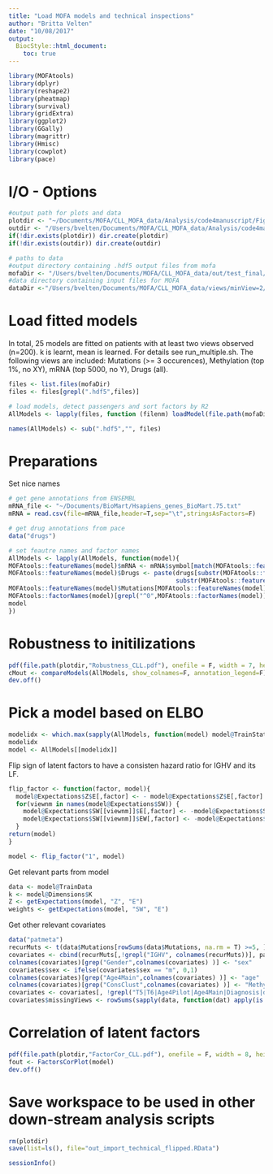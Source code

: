 ```yaml
---
title: "Load MOFA models and technical inspections"
author: "Britta Velten"
date: "10/08/2017"
output:
  BiocStyle::html_document:
    toc: true
---
```


```r
library(MOFAtools)
library(dplyr)
library(reshape2)
library(pheatmap)
library(survival)
library(gridExtra)
library(ggplot2)
library(GGally)
library(magrittr)
library(Hmisc)
library(cowplot)
library(pace)
```

# I/O - Options
```r
#output path for plots and data
plotdir <- "~/Documents/MOFA/CLL_MOFA_data/Analysis/code4manuscript/Figures_CLL_technical"
outdir <- "/Users/bvelten/Documents/MOFA/CLL_MOFA_data/Analysis/code4manuscript/"
if(!dir.exists(plotdir)) dir.create(plotdir)
if(!dir.exists(outdir)) dir.create(outdir)

# paths to data
#output directory containing .hdf5 output files from mofa
mofaDir <- "/Users/bvelten/Documents/MOFA/CLL_MOFA_data/out/test_final/17Aug/"
#data directory containing input files for MOFA
dataDir <-"/Users/bvelten/Documents/MOFA/CLL_MOFA_data/views/minView=2/"
```

# Load fitted models
In total, 25 models are fitted on patients with at least two views observed (n=200). k is learnt, mean is learned. For details see run_multiple.sh.
The following views are included: Mutations (>= 3 occurences), Methylation (top 1%, no XY), mRNA (top 5000, no Y), Drugs (all).

```r
files <- list.files(mofaDir)
files <- files[grepl(".hdf5",files)]

# load models, detect passengers and sort factors by R2
AllModels <- lapply(files, function (filenm) loadModel(file.path(mofaDir, filenm), sortFactors = T))

names(AllModels) <- sub(".hdf5","", files)
```

# Preparations
Set nice names
```r
# get gene annotations from ENSEMBL
mRNA_file <- "~/Documents/BioMart/Hsapiens_genes_BioMart.75.txt"
mRNA = read.csv(file=mRNA_file,header=T,sep="\t",stringsAsFactors=F)

# get drug annotations from pace
data("drugs")

# set feautre names and factor names
AllModels <- lapply(AllModels, function(model){
MOFAtools::featureNames(model)$mRNA <- mRNA$symbol[match(MOFAtools::featureNames(model)$mRNA, mRNA$ens_id)]
MOFAtools::featureNames(model)$Drugs <- paste(drugs[substr(MOFAtools::featureNames(model)$Drugs,1,5),"name"],
                                              substr(MOFAtools::featureNames(model)$Drugs,6,8), sep="")
MOFAtools::featureNames(model)$Mutations[MOFAtools::featureNames(model)$Mutations=="del13q14_any"] <- "del13q14"
MOFAtools::factorNames(model)[grepl("^0",MOFAtools::factorNames(model))] <- "intercept"
model
})
```


# Robustness to initilizations
```r
pdf(file.path(plotdir,"Robustness_CLL.pdf"), onefile = F, width = 7, height = 7)
cMout <- compareModels(AllModels, show_colnames=F, annotation_legend=F)
dev.off()
```


# Pick a model based on ELBO
```r
modelidx <- which.max(sapply(AllModels, function(model) model@TrainStats$elbo[length(model@TrainStats$elbo)]))
modelidx
model <- AllModels[[modelidx]]
```

Flip sign of latent factors to have a consisten hazard ratio for IGHV and its LF.
```r
flip_factor <- function(factor, model){
  model@Expectations$Z$E[,factor] <- - model@Expectations$Z$E[,factor]
  for(viewnm in names(model@Expectations$SW)) {
    model@Expectations$SW[[viewnm]]$E[,factor] <- -model@Expectations$SW[[viewnm]]$E[,factor]
    model@Expectations$SW[[viewnm]]$EW[,factor] <- -model@Expectations$SW[[viewnm]]$EW[,factor]
  }
return(model)
}

model <- flip_factor("1", model)
```

Get relevant parts from model
```r
data <- model@TrainData
k <- model@Dimensions$K
Z <- getExpectations(model, "Z", "E")
weights <- getExpectations(model, "SW", "E")
```


Get other relevant covariates
```r
data("patmeta")
recurMuts <- t(data$Mutations[rowSums(data$Mutations, na.rm = T) >=5, ])
covariates <- cbind(recurMuts[,!grepl("IGHV", colnames(recurMuts))], patmeta[rownames(Z),])
colnames(covariates)[grep("Gender",colnames(covariates) )] <- "sex"
covariates$sex <- ifelse(covariates$sex == "m", 0,1)
colnames(covariates)[grep("Age4Main",colnames(covariates) )] <- "age"
colnames(covariates)[grep("ConsClust",colnames(covariates) )] <- "MethylationCluster"
covariates <- covariates[, !grepl("T5|T6|Age4Pilot|Age4Main|Diagnosis|died|treated|treatedAfter", colnames(covariates) )]
covariates$missingViews <- rowSums(sapply(data, function(dat) apply(is.na(dat), 2, all)))
```


# Correlation of latent factors
```r
pdf(file.path(plotdir,"FactorCor_CLL.pdf"), onefile = F, width = 8, height = 7)
fout <- FactorsCorPlot(model)
dev.off()
```

# Save workspace to be used in other down-stream analysis scripts
```r
rm(plotdir)
save(list=ls(), file="out_import_technical_flipped.RData")
```

```r
sessionInfo()
```

